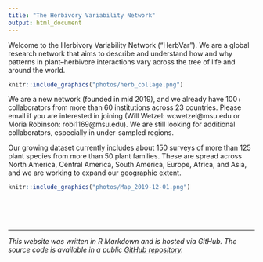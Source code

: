 ```yaml
---
title: "The Herbivory Variability Network"
output: html_document
---
```


Welcome to the Herbivory Variability Network ("HerbVar"). We are a global research network that aims to describe and understand how and why patterns in plant--herbivore interactions vary across the tree of life and around the world.

```r
knitr::include_graphics("photos/herb_collage.png")
```

We are a new network (founded in mid 2019), and we already have 100+ collaborators from more than 60 institutions across 23 countries. Please email if you are interested in joining (Will Wetzel: wcwetzel@msu.edu or Moria Robinson: robi1169@msu.edu). We are still looking for additional collaborators, especially in under-sampled regions.


Our growing dataset currently includes about 150 surveys of more than 125 plant species from more than 50 plant families. These are spread across North America, Central America, South America,  Europe, Africa, and Asia, and we are working to expand our geographic extent.

```r
knitr::include_graphics("photos/Map_2019-12-01.png")
```


<br>
<br>
<br>

***

_This website was written in R Markdown and is hosted via GitHub. The source code is available in a public [GitHub repository](https://github.com/wcwetzel/HerbVar.github.io)._
